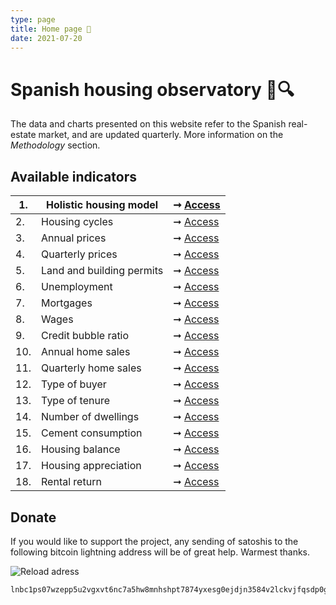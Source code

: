 ```yaml
---
type: page
title: Home page 🔬
date: 2021-07-20
---
```



# Spanish housing observatory 🏡🔍

The data and charts presented on this website refer to the Spanish real-estate market, and are updated quarterly. More information on the _Methodology_ section.

## Available indicators

| 1. | Holistic housing model | ➞ [Access](posts/six) |
| -- | ------------------------------- | --- |
| 2. | Housing cycles | ➞ [Access](posts/rainbow) |
| 3. | Annual prices | ➞ [Access](posts/price) |
| 4. | Quarterly prices | ➞ [Access](posts/pricequarter) |
| 5. | Land and building permits | ➞ [Access](posts/permits) |
| 6. | Unemployment | ➞ [Access](posts/labor) |
| 7. | Mortgages | ➞ [Access](posts/credit) |
| 8. | Wages | ➞ [Access](posts/wages) |
| 9. | Credit bubble ratio | ➞ [Access](posts/ratioms) |
| 10. | Annual home sales | ➞ [Access](posts/demography) |
| 11. | Quarterly home sales | ➞ [Access](posts/volume) |
| 12. | Type of buyer | ➞ [Access](posts/buyers) |
| 13. | Type of tenure | ➞ [Access](posts/tenure) |
| 14. | Number of dwellings | ➞ [Access](posts/stock) |
| 15. | Cement consumption | ➞ [Access](posts/cement) |
| 16. | Housing balance | ➞ [Access](posts/balance) |
| 17. | Housing appreciation | ➞ [Access](posts/appreciation) |
| 18. | Rental return | ➞ [Access](posts/rent) |

## Donate

If you would like to support the project, any sending of satoshis to the following bitcoin lightning address will be of great help. Warmest thanks.

<Image
  src="/images/qrdonacions.png"
  alt="Reload adress"
  width={771}
  height={249}
  priority
  className="next-image"
/>

```
lnbc1ps07wzepp5u2vgxvt6nc7a5hw8mnhshpt7874yxesg0ejdjn3584v2lckvjfqsdp0g3hkuctrd9hjqnmzwdjhyanpw3hhy6fqfpsky6t5v96xwegxqyjw5q9qtzqqqqqq9qsqsp5pft9elfnv57hgr8nkk7s7ng9zsrqauczgxfxxjhdn30cv69avlysrzjqwryaup9lh50kkranzgcdnn2fgvx390wgj5jd07rwr3vxeje0glcllejaafcm7ya5sqqqqlgqqqqqeqqjqx6yd5jr709dpxkt33xgr9a4t4d9phtrk4slkznp2atm76hfuk8tqk3jwm4dy3hpzu26596j5yxt93lre0tstdywvgrusgfuepy56yxgqc0nt05
```
